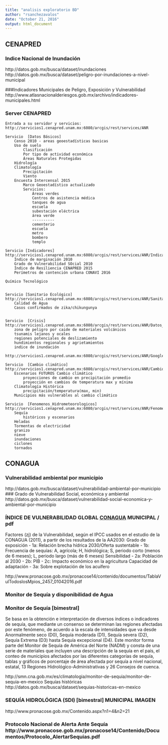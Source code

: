 ```yaml
---
title: "analisis exploratorio BD"
author: "rsanchezavalos"
date: "October 21, 2016"
output: html_document
---
```


## CENAPRED
###############

### Indice Nacional de Inundación
http://datos.gob.mx/busca/dataset/inundaciones
http://datos.gob.mx/busca/dataset/peligro-por-inundaciones-a-nivel-municipal

###Indicadores Municipales de Peligro, Exposición y Vulnerabilidad
http://www.atlasnacionalderiesgos.gob.mx/archivo/indicadores-municipales.html

### Server CENAPRED
	Entrada a su servidor y servicios:
	http://servicios1.cenapred.unam.mx:6080/arcgis/rest/services/ANR

	Servicio  [Datos Básicos]
		Censo 2010 - areas geoestadísticas basicas
		Uso de suelo
			Clasificación
			Por tipo de actividad económica
			Áreas Naturales Protegidas
		Hidrología
		Climatología
			Precipitación
			Viento
		Encuesta Intercensal 2015
			Marco Geoestadístico actualizado
			Servicios: 
				Áreas verdes
				Centros de asistencia médica
				tanques de agua
				escuela
				subestación eléctrica
				área verde
				----------
				cementerio
				escuela
				metro
				bombero
				templo

	Servicio [Indicadores]
	http://servicios1.cenapred.unam.mx:6080/arcgis/rest/services/ANR/Indicadores/MapServer
		Índice de marginación 2010
		Grado de Vulnerabilidad SOcial 2010
		Índice de Resiliencia CENAPRED 2015
		Perímetros de contención urbana CONAVI 2016

	Químico Tecnológico


	Servicio [Sanitario Ecológico]
	http://servicios1.cenapred.unam.mx:6080/arcgis/rest/services/ANR/SanitarioEcologicos/MapServer
		Calidad de Agua
		Casos confirmados de zika/chikungunya


	Servicio  [Crisis]
	http://servicios1.cenapred.unam.mx:6080/arcgis/rest/services/ANR/Datos_Basicos/MapServer
		zona de peligro por caide de materiales volcánicos
		tsunamis lejanos y ocales
		regiones potenciales de deslizamiento
		hundimientos regionales y agrietamientos
		indice de inundación
		http://servicios1.cenapred.unam.mx:6080/arcgis/rest/services/ANR/GoogleCrisis/MapServer/

	Servicio  [Cambio climático]
	http://servicios1.cenapred.unam.mx:6080/arcgis/rest/services/ANR/CambioClimatico/MapServer
		Escenarios FUTUROS Cambio climático
			proyecciones de cambio en precipitación promedio
			proyección en cambios de temperatura max y mínima
		Climatología Histórica
			precipitación/temperatura(max, min)
		Municipios más vulnerables al cambio climático

	Servicio  [Fenomenos_Hidrometeorologicos]
	http://servicios1.cenapred.unam.mx:6080/arcgis/rest/services/ANR/Fenomenos_Hidrometeorologicos/MapServer
		Sequía
			históricos y escenarios
		Heladas
		Tormentas de electricidad
		granizo
		nieve
		inundaciones
		ciclones
		tornados


## CONAGUA
###############

### Vulnerabilidad ambiental por municipio
http://datos.gob.mx/busca/dataset/vulnerabilidad-ambiental-por-municipio
### Grado de Vulnerabilidad Social, económica y ambiental
http://datos.gob.mx/busca/dataset/vulnerabilidad-social-economica-y-ambiental-por-municipio

### ÍNDICE DE VULNERABILIDAD GLOBAL [CONAGUA] MUNICIPAL / pdf

Factores (zj) de la Vulnerabilidad, según el IPCC usados en el estudio de la CONAGUA (2011), a partir de los resultados de la AA2030:
Grado de exposición
- 1a: Relación brecha hídrica 2030/Oferta sustentable
- 1b: Frecuencia de sequías: A, agrícola; H, hidrológica; S, periodo corto (menos de 6 meses); L, periodo largo (más de 6 meses)
Sensibilidad
- 2a: Población al 2030
- 2b: PIB
- 2c: Impacto económico en la agricultura
Capacidad de adaptación
- 3a: Sobre explotación de los acuífero

http://www.pronacose.gob.mx/pronacose14/contenido/documentos/TablaVulTodoslosMpios_2457_01042016.pdf

### Monitor de Sequía y disponibilidad de Agua

### Monitor de Sequía [bimestral]
Se basa en la obtención e interpretación de diversos índices o indicadores de sequía, que mediante un consenso se determinan las regiones afectadas por este fenómeno, de acuerdo a la escala de intensidades que va desde Anormalmente seco (D0), Sequía moderada (D1), Sequía severa (D2), Sequía Extrema (D3) hasta Sequía excepcional (D4).
Este monitor forma parte del Monitor de Sequía de América del Norte (NADM) y consta de una serie de materiales que incluyen una descripción de la sequía en el país, el conteo de municipios afectados por las diferentes categorías de sequía, tablas y gráficos de porcentaje de área afectada por sequía a nivel nacional, estatal, 13 Regiones Hidrológico-Administrativas y 26 Consejos de cuenca.

http://smn.cna.gob.mx/es/climatologia/monitor-de-sequia/monitor-de-sequia-en-mexico
Sequías históricas
http://datos.gob.mx/busca/dataset/sequias-historicas-en-mexico


### SEQUÍA HIDROLÓGICA (SDI) [bimestral] MUNICIPAL IMAGEN
http://www.pronacose.gob.mx/Contenido.aspx?n1=4&n2=21


### Protocolo Nacional de Alerta Ante Sequía http://www.pronacose.gob.mx/pronacose14/Contenido/Documentos/Protocolo_AlertarSequias.pdf


